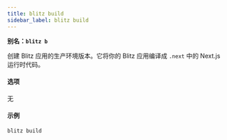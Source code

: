 ```yaml
---
title: blitz build
sidebar_label: blitz build
---
```


**别名：`blitz b`**

创建 Blitz 应用的生产环境版本。它将你的 Blitz 应用编译成 `.next` 中的
Next.js 运行时代码。

#### 选项

无

#### 示例

```bash
blitz build
```

